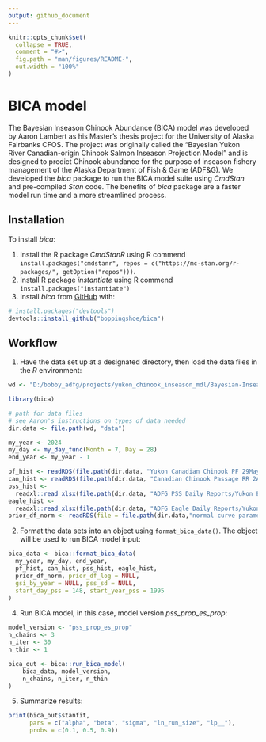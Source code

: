 ```yaml
---
output: github_document
---
```


<!-- README.md is generated from README.Rmd. Please edit that file -->

```r
knitr::opts_chunk$set(
  collapse = TRUE,
  comment = "#>",
  fig.path = "man/figures/README-",
  out.width = "100%"
)
```

# BICA model

<!-- badges: start -->
<!-- badges: end -->

The Bayesian Inseason Chinook Abundance (BICA) model was developed by Aaron Lambert as his Master's thesis project for the University of Alaska Fairbanks CFOS. The project was originally called the "Bayesian Yukon River Canadian-origin Chinook Salmon Inseason Projection Model" and is designed to predict Chinook abundance for the purpose of inseason fishery management of the Alaska Department of Fish & Game (ADF&G). We developed the *bica* package to run the BICA model suite using *CmdStan* and pre-compiled *Stan* code. The benefits of *bica* package are a faster model run time and a more streamlined process.


## Installation

To install *bica*:

  1) Install the R package *CmdStanR* using R commend `install.packages("cmdstanr", repos = c("https://mc-stan.org/r-packages/", getOption("repos")))`.
  2) Install R package *instantiate* using R commend `install.packages("instantiate")`
  3) Install *bica* from [GitHub](https://github.com/boppingshoe/bica) with:

``` r
# install.packages("devtools")
devtools::install_github("boppingshoe/bica")
```

## Workflow

1) Have the data set up at a designated directory, then load the data files in the *R* environment:

```r
wd <- "D:/bobby_adfg/projects/yukon_chinook_inseason_mdl/Bayesian-Inseason-Canadian-origin-Chinook-Salmon-Abundance-projection-main"

```


```r
library(bica)

# path for data files
# see Aaron's instructions on types of data needed
dir.data <- file.path(wd, "data")

my_year <- 2024
my_day <- my_day_func(Month = 7, Day = 28)
end_year <- my_year - 1

pf_hist <- readRDS(file.path(dir.data, "Yukon Canadian Chinook PF 29May24.RDS"))
can_hist <- readRDS(file.path(dir.data, "Canadian Chinook Passage RR 2Apr24.RDS"))
pss_hist <-
  readxl::read_xlsx(file.path(dir.data, "ADFG PSS Daily Reports/Yukon Escapement Daily_07292024.xlsx"), skip = 3)
eagle_hist <-
  readxl::read_xlsx(file.path(dir.data, "ADFG Eagle Daily Reports/Yukon Escapement Daily Eagle_07292024.xlsx"), skip = 3)
prior_df_norm <- readRDS(file = file.path(dir.data,"normal curve parameters All Chinook 1995_2023.RDS"))

```

2) Format the data sets into an object using `format_bica_data()`. The object will be used to run BICA model input:

```r
bica_data <- bica::format_bica_data(
  my_year, my_day, end_year,
  pf_hist, can_hist, pss_hist, eagle_hist,
  prior_df_norm, prior_df_log = NULL,
  gsi_by_year = NULL, pss_sd = NULL,
  start_day_pss = 148, start_year_pss = 1995
)

```

4) Run BICA model, in this case, model version *pss_prop_es_prop*:

```r
model_version <- "pss_prop_es_prop"
n_chains <- 3
n_iter <- 30
n_thin <- 1

bica_out <- bica::run_bica_model(
    bica_data, model_version,
    n_chains, n_iter, n_thin
)

```

5) Summarize results:

```r
print(bica_out$stanfit,
      pars = c("alpha", "beta", "sigma", "ln_run_size", "lp__"),
      probs = c(0.1, 0.5, 0.9))

```









